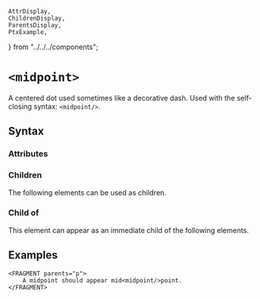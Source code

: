     AttrDisplay,
    ChildrenDisplay,
    ParentsDisplay,
    PtxExample,
} from "../../../components";

# `<midpoint>`

A centered dot used sometimes like a decorative dash.
Used with the self-closing syntax: `<midpoint/>`.

## Syntax

### Attributes

<AttrDisplay name="midpoint" />

### Children

The following elements can be used as children.

<ChildrenDisplay name="midpoint" />

### Child of

This element can appear as an immediate child of the following elements.

<ParentsDisplay name="midpoint" />

## Examples
```ptx-example
<FRAGMENT parents="p">
    A midpoint should appear mid<midpoint/>point.
</FRAGMENT>
```